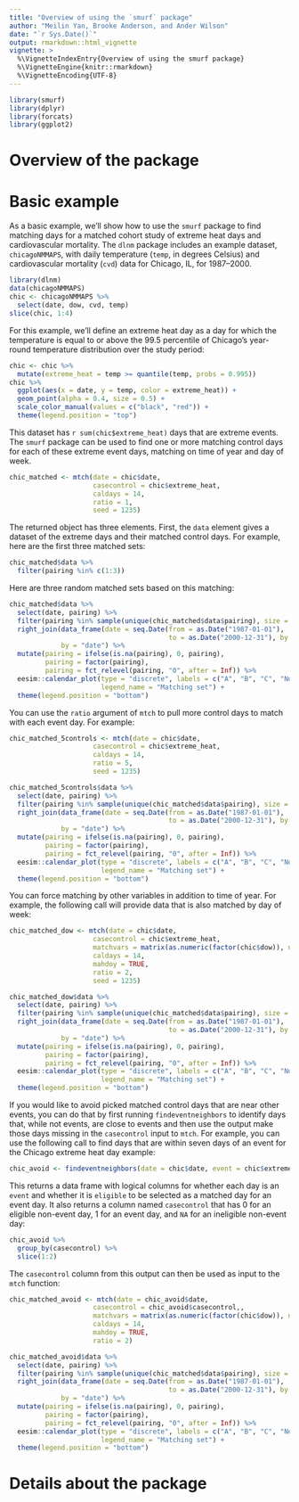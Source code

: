 ```yaml
---
title: "Overview of using the `smurf` package"
author: "Meilin Yan, Brooke Anderson, and Ander Wilson"
date: "`r Sys.Date()`"
output: rmarkdown::html_vignette
vignette: >
  %\VignetteIndexEntry{Overview of using the smurf package}
  %\VignetteEngine{knitr::rmarkdown}
  %\VignetteEncoding{UTF-8}
---
```


```r
library(smurf)
library(dplyr)
library(forcats)
library(ggplot2)
```

# Overview of the package

# Basic example

As a basic example, we'll show how to use the `smurf` package to find matching days for a matched cohort study of extreme heat days and cardiovascular mortality. The `dlnm` package includes an example dataset, `chicagoNMMAPS`, with daily temperature (`temp`, in degrees Celsius) and cardiovascular mortality (`cvd`) data for Chicago, IL, for 1987--2000. 

```r
library(dlnm)
data(chicagoNMMAPS)
chic <- chicagoNMMAPS %>% 
  select(date, dow, cvd, temp)
slice(chic, 1:4)
```

For this example, we'll define an extreme heat day as a day for which the temperature is equal to or above the 99.5\textsuperscipt{th} percentile of Chicago's year-round temperature distribution over the study period: 

```r
chic <- chic %>% 
  mutate(extreme_heat = temp >= quantile(temp, probs = 0.995))
chic %>% 
  ggplot(aes(x = date, y = temp, color = extreme_heat)) + 
  geom_point(alpha = 0.4, size = 0.5) + 
  scale_color_manual(values = c("black", "red")) + 
  theme(legend.position = "top") 
```

This dataset has `r sum(chic$extreme_heat)` days that are extreme events. The `smurf` package can be used to find one or more matching control days for each of these extreme event days, matching on time of year and day of week. 

```r
chic_matched <- mtch(date = chic$date,
                     casecontrol = chic$extreme_heat, 
                     caldays = 14,
                     ratio = 1,
                     seed = 1235)
```

The returned object has three elements. First, the `data` element gives a dataset of the extreme days and their matched control days. For example, here are the first three matched sets: 

```r
chic_matched$data %>% 
  filter(pairing %in% c(1:3)) 
```

Here are three random matched sets based on this matching:

```r
chic_matched$data %>% 
  select(date, pairing) %>% 
  filter(pairing %in% sample(unique(chic_matched$data$pairing), size = 3)) %>% 
  right_join(data_frame(date = seq.Date(from = as.Date("1987-01-01"), 
                                        to = as.Date("2000-12-31"), by = 1)),
             by = "date") %>% 
  mutate(pairing = ifelse(is.na(pairing), 0, pairing),
         pairing = factor(pairing),
         pairing = fct_relevel(pairing, "0", after = Inf)) %>% 
  eesim::calendar_plot(type = "discrete", labels = c("A", "B", "C", "None"),
                       legend_name = "Matching set") + 
  theme(legend.position = "bottom")
```

You can use the `ratio` argument of `mtch` to pull more control days to match with each event day. For example:

```r
chic_matched_5controls <- mtch(date = chic$date,
                     casecontrol = chic$extreme_heat, 
                     caldays = 14,
                     ratio = 5,
                     seed = 1235)
```

```r
chic_matched_5controls$data %>% 
  select(date, pairing) %>% 
  filter(pairing %in% sample(unique(chic_matched$data$pairing), size = 3)) %>% 
  right_join(data_frame(date = seq.Date(from = as.Date("1987-01-01"), 
                                        to = as.Date("2000-12-31"), by = 1)),
             by = "date") %>% 
  mutate(pairing = ifelse(is.na(pairing), 0, pairing),
         pairing = factor(pairing),
         pairing = fct_relevel(pairing, "0", after = Inf)) %>% 
  eesim::calendar_plot(type = "discrete", labels = c("A", "B", "C", "None"),
                       legend_name = "Matching set") + 
  theme(legend.position = "bottom")
```

You can force matching by other variables in addition to time of year. For example, the following call will provide data that is also matched by day of week:

```r
chic_matched_dow <- mtch(date = chic$date,
                     casecontrol = chic$extreme_heat, 
                     matchvars = matrix(as.numeric(factor(chic$dow)), ncol = 1),
                     caldays = 14,
                     mahdoy = TRUE,
                     ratio = 2,
                     seed = 1235)
```

```r
chic_matched_dow$data %>% 
  select(date, pairing) %>% 
  filter(pairing %in% sample(unique(chic_matched$data$pairing), size = 3)) %>% 
  right_join(data_frame(date = seq.Date(from = as.Date("1987-01-01"), 
                                        to = as.Date("2000-12-31"), by = 1)),
             by = "date") %>% 
  mutate(pairing = ifelse(is.na(pairing), 0, pairing),
         pairing = factor(pairing),
         pairing = fct_relevel(pairing, "0", after = Inf)) %>% 
  eesim::calendar_plot(type = "discrete", labels = c("A", "B", "C", "None"),
                       legend_name = "Matching set") + 
  theme(legend.position = "bottom")
```

If you would like to avoid picked matched control days that are near other events, you can do that by first running `findeventneighbors` to identify days that, while not events, are close to events and then use the output make those days missing in the `casecontrol` input to `mtch`. For example, you can use the following call to find days that are within seven days of an event for the Chicago extreme heat day example:

```r
chic_avoid <- findeventneighbors(date = chic$date, event = chic$extreme_heat, days = 7)
```

This returns a data frame with logical columns for whether each day is an `event` and whether it is `eligible` to be selected as a matched day for an event day. It also returns a column named `casecontrol` that has 0 for an eligible non-event day, 1 for an event day, and `NA` for an ineligible non-event day: 

```r
chic_avoid %>% 
  group_by(casecontrol) %>% 
  slice(1:2)
```

The `casecontrol` column from this output can then be used as input to the `mtch` function:

```r
chic_matched_avoid <- mtch(date = chic_avoid$date,
                     casecontrol = chic_avoid$casecontrol,, 
                     matchvars = matrix(as.numeric(factor(chic$dow)), ncol = 1),
                     caldays = 14,
                     mahdoy = TRUE, 
                     ratio = 2)
```

```r
chic_matched_avoid$data %>% 
  select(date, pairing) %>% 
  filter(pairing %in% sample(unique(chic_matched$data$pairing), size = 3)) %>% 
  right_join(data_frame(date = seq.Date(from = as.Date("1987-01-01"), 
                                        to = as.Date("2000-12-31"), by = 1)),
             by = "date") %>% 
  mutate(pairing = ifelse(is.na(pairing), 0, pairing),
         pairing = factor(pairing),
         pairing = fct_relevel(pairing, "0", after = Inf)) %>% 
  eesim::calendar_plot(type = "discrete", labels = c("A", "B", "C", "None"),
                       legend_name = "Matching set") + 
  theme(legend.position = "bottom")
```


# Details about the package
